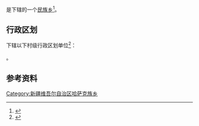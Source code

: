 {{中国乡级行政区|65/01/09/200/000}}

'''{{PAGENAMEBASE}}'''是{{PRC admin/fullname|65/01/09/200/000|3}}下辖的一个[[民族乡|民族乡]]<ref>{{PRC admin/ref sgc|{{PRC admin/parent|65/01/09/200/000}}}}</ref>。

== 行政区划 ==
{{PAGENAMEBASE}}下辖以下村级行政区划单位<ref>{{PRC admin/ref sgc|65/01/09/200/000}}</ref>：

{{PRC admin/children|65/01/09/200/000}}。

== 参考资料 ==
{{reflist}}

{{新疆行政区划小作品}}
{{PRC admin/navcat|65/01/09/200/000}}
[[Category:新疆维吾尔自治区哈萨克族乡|Category:新疆维吾尔自治区哈萨克族乡]]